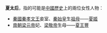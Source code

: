 '''夏太后'''，指的可能是[[中國|中國]][[歷史|歷史]]上的兩位女性人物：
*[[秦國|秦國]][[秦孝文王|秦孝文王]]妾室、[[秦始皇|秦始皇]]生[[祖母|祖母]]——[[夏姬_(秦孝文王)|夏姬]]
*[[南朝梁|南朝梁]][[梁元帝|元帝]]妃、[[梁敬帝|梁敬帝]]生母——[[夏王豐|夏王豐]]

{{disambig|Cat=三字封號消歧義}}